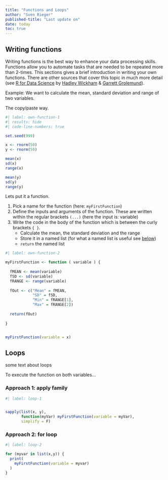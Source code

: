 ```yaml
---
title: "Functions and Loops"
author: "Sven Rieger"
published-title: "Last update on"
date: today
toc: true
---
```




## Writing functions

Writing functions is the best way to enhance your data processing skills. Functions allow you to automate tasks that are needed to be repeated more than 2-times. This sections gives a brief introduction in writing your own functions. There are other sources that cover this topic in much more detail (see [R for Data Science](https://r4ds.had.co.nz/functions.html?q=functions#functions) by [Hadley Wickham](https://hadley.nz/) & [Garrett Grolemund](https://www.rstudio.com/authors/garrett-grolemund/)). 

Example: We want to calculate the mean, standard deviation and range of two variables. 

The copy/paste way.

```r
#| label: own-function-1
#| results: hide
#| code-line-numbers: true

set.seed(999)

x <- rnorm(50)
y <- rnorm(50)

mean(x)
sd(x)
range(x)

mean(y)
sd(y)
range(y)
```

Lets put it a function.

1. Pick a name for the function (here: ```myFirstFunction```) 
2. Define the inputs and arguments of the function. These are written within the regular brackets ```(...)``` (here the input is: variable) 
3. Write the code in the body of the function which is between the curly brackets ```{ }```.
    - Calculate the mean, the standard deviation and the range
    - Store it in a named list (for what a named list is useful see [below](#list-chr))
    - ```return``` the named list

```r
#| label: own-function-2

myFirstFunction <- function ( variable ) {
  
  fMEAN <- mean(variable)
  fSD <- sd(variable)
  fRANGE <- range(variable)
  
  fOut <- c("Mean" = fMEAN,
            "SD" = fSD,
            "Min" = fRANGE[1],
            "Max" = fRANGE[2])
  
  return(fOut)
  
}


myFirstFunction(variable = x)
```


## Loops {#loops}


some text about loops

To execute the function on both variables...

::: {.panel-tabset}

### Approach 1: apply family

```r
#| label: loop-1


sapply(list(x, y),
       function(myVar) myFirstFunction(variable = myVar),
       simplify = F)

```

### Approach 2: for loop

```r
#| label: loop-2

for (myvar in list(x,y)) {
  print(
    myFirstFunction(variable = myvar)
  )
}
```

:::

